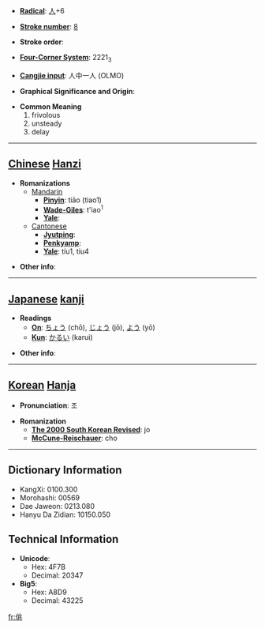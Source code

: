 * '''[[Wiktionary:Chinese radical index| Radical]]''': [[Wiktionary:Chinese radical index 人|人]]+6

* '''[[Wiktionary:Chinese total strokes index|Stroke number]]''': [[Wiktionary:Chinese total strokes index 8|8]]

* '''Stroke order''': 

* '''[[Wiktionary:Chinese four corner index|Four-Corner System]]''': 2221<sub>3</sub>

* '''[[Wiktionary:Chinese Cangjie index|Cangjie input]]''': 人中一人 (OLMO)

* '''Graphical Significance and Origin''': 

* '''Common Meaning'''
*#frivolous
*# unsteady
*# delay


----

== [[Chinese]] [[Hanzi]] ==

* '''Romanizations'''
** [[Mandarin]]
*** '''[[Pinyin]]''': tiāo (tiao1)
*** '''[[Wade-Giles]]''': t'iao<sup>1</sup>
*** '''[[Yale]]''': 
**[[Cantonese]]
***'''[[Jyutping]]''':
***'''[[Penkyamp]]''': 
***'''[[Yale]]''': tiu1, tiu4

* '''Other info''': 

----

== [[Japanese]] [[kanji]] ==

* '''Readings'''
** '''[[On]]''': [[ちょう]] (chō), [[じょう]] (jō), [[よう]] (yō)
** '''[[Kun]]''': [[かるい]] (karui)

* '''Other info''':  

----

== [[Korean]] [[Hanja]] ==

* '''Pronunciation''': 조

* '''Romanization'''
** '''[[The 2000 South Korean Revised Romanization|The 2000 South Korean Revised]]''': jo
** '''[[McCune-Reischauer]]''': cho

----

== Dictionary Information ==

* KangXi: 0100.300
* Morohashi: 00569
* Dae Jaweon: 0213.080
* Hanyu Da Zidian: 10150.050

== Technical Information ==

* '''Unicode''':
** Hex: 4F7B
** Decimal: 20347
* '''Big5''':
** Hex: A8D9
** Decimal: 43225

[[fr:佻]]